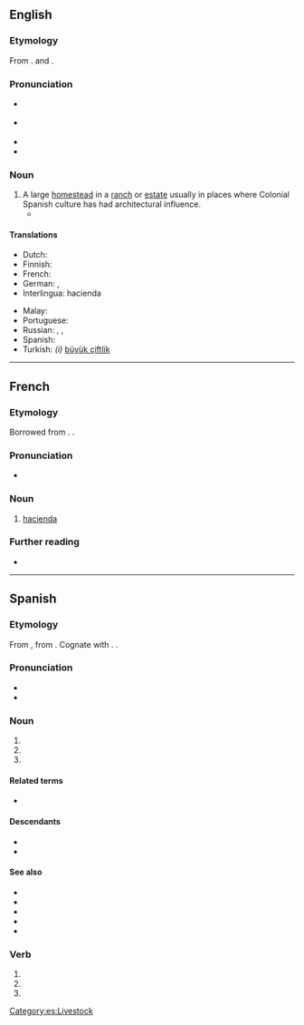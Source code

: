 {{also|Hacienda}}
==English==
{{wikipedia}}

===Etymology===
From {{bor|en|es|hacienda}}. {{doublet|en|faena}} and {{m|en|fazenda}}.

===Pronunciation===
* {{a|RP}} {{IPA|/ˌhæsiˈɛndə/|lang=en}}
* {{a|GA}} {{IPA|/ˌ(h)ɑsiˈɛndə/|lang=en}}
* {{rhymes|ɛndə|lang=en}}
* {{hyphenation|ha|ci|en|da|lang=en}}

===Noun===
{{en-noun}}

# A large [[homestead]] in a [[ranch]] or [[estate]] usually in places where Colonial Spanish culture has had architectural influence.
#* {{quote-book|lang=en|year=1907|author=[[w:Harold Edward Bindloss|Harold Bindloss]]
|title=The Dust of Conflict
|chapter=14|url=http://openlibrary.org/works/OL4429277W
|passage=The hot day was over, and the light failing rapidly, when Appleby, who had just finished comida, sat by a window of the '''hacienda''' San Cristoval with an English newspaper upon his knee.}}

====Translations====
{{trans-top|homestead}}
* Dutch: {{t+|nl|haciënda}}
* Finnish: {{t+|fi|maatila}}
* French: {{t+|fr|hacienda|f}}
* German: {{t+|de|Hazienda|f}}, {{t+|de|Hacienda|f}}
* Interlingua: hacienda
{{trans-mid}}
* Malay: {{t|ms|hasienda}}
* Portuguese: {{t+|pt|fazenda|f}}
* Russian: {{t|ru|гасие́нда|f}}, {{t+|ru|фазе́нда|f|tr=fazɛ́nda}}, {{t+|ru|асье́нда|f}}
* Spanish: {{t+|es|hacienda|f}}
* Turkish: ''(i)'' [[büyük çiftlik]]
{{trans-bottom}}

----

==French==

===Etymology===
Borrowed from {{bor|fr|es|hacienda}}. {{doublet|fr|fazenda}}.

===Pronunciation===
* {{fr-IPA|hacie_nda}}

===Noun===
{{fr-noun|f}}

# [[#English|hacienda]]

===Further reading===
* {{R:TLFi}}

----

==Spanish==

===Etymology===
From {{etyl|osp|es}} {{m|osp|fazienda}}, from {{etyl|la|es}} {{m|la|facienda}}. Cognate with {{cog|pt|fazenda}}. {{doublet|es|faena}}.

===Pronunciation===
* {{es-IPA}}
* {{rhymes|enda|lang=es}}

===Noun===
{{es-noun|f}}

# {{l|en|treasury}}
# {{l|en|hacienda}}
# {{l|en|livestock}}

====Related terms====
* {{l|es|hacendado}}

====Descendants====
* {{desc|en|hacienda|bor=1}}
* {{desc|fr|hacienda|bor=1}}

====See also====
* {{l|es|campo}}
* {{l|es|estancia}}
* {{l|es|finca}}
* {{l|es|granja}}
* {{l|es|pago}}

===Verb===
{{head|es|verb form}}

# {{es-verb form of|ending=ar|mood=imperative|sense=affirmative|pers=2|formal=no|number=singular|hacendar}}
# {{es-verb form of|ending=ar|mood=indicative|tense=present|pers=2|formal=yes|number=singular|hacendar}}
# {{es-verb form of|ending=ar|mood=indicative|tense=present|pers=3|number=singular|hacendar}}

[[Category:es:Livestock]]